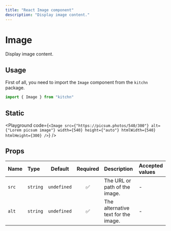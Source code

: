 ```yaml
---
title: "React Image component"
description: "Display image content."
---
```



# Image

Display image content.

## Usage

First of all, you need to import the `Image` component from the `kitchn` package.

```js
import { Image } from "kitchn"
```

## Static

<Playground
  code={`
  <Image
    src={"https://picsum.photos/540/300"}
    alt={"Lorem picsum image"}
    width={540}
    height={"auto"}
    htmlWidth={540}
    htmlHeight={300}
/>
`}
/>

## Props

| Name | Type | Default | Required | Description | Accepted values |
| :--- | :--- | :-----: | :------: | :---------- | :-------------- |
| `src` | `string` | `undefined` | ✅ | The URL or path of the image. | - |
| `alt` | `string` | `undefined` | ✅ | The alternative text for the image. | - |